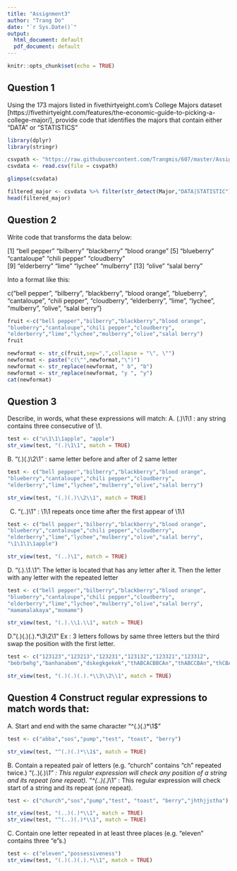 ---
title: "Assignment3"
author: "Trang Do"
date: "`r Sys.Date()`"
output:
  html_document: default
  pdf_document: default
---

```{r setup, include=FALSE}
knitr::opts_chunk$set(echo = TRUE)
```

## Question 1
Using the 173 majors listed in fivethirtyeight.com’s College Majors dataset [https://fivethirtyeight.com/features/the-economic-guide-to-picking-a-college-major/], provide code that identifies the majors that contain either "DATA" or "STATISTICS"

```{r}
library(dplyr)
library(stringr)

csvpath <- "https://raw.githubusercontent.com/Trangmis/607/master/Assignment3/majors-list.csv"
csvdata <- read.csv(file = csvpath)

glimpse(csvdata)

filtered_major <- csvdata %>% filter(str_detect(Major,"DATA|STATISTIC"))
head(filtered_major)
```
## Question 2
Write code that transforms the data below:

[1] "bell pepper"  "bilberry"     "blackberry"   "blood orange"
[5] "blueberry"    "cantaloupe"   "chili pepper" "cloudberry"  
[9] "elderberry"   "lime"         "lychee"       "mulberry" 
[13] "olive"        "salal berry"

Into a format like this:

c("bell pepper", "bilberry", "blackberry", "blood orange", "blueberry", "cantaloupe", "chili pepper", "cloudberry", "elderberry", "lime", "lychee", "mulberry", "olive", "salal berry")

```{r}
fruit <-c("bell pepper","bilberry","blackberry","blood orange",
"blueberry","cantaloupe","chili pepper","cloudberry",
"elderberry","lime","lychee","mulberry","olive","salal berry")
fruit

newformat <- str_c(fruit,sep=",",collapse = "\", \"")
newformat <- paste("c(\"",newformat,"\")")
newformat <- str_replace(newformat, " b", "b")
newformat <- str_replace(newformat, "y ", "y")
cat(newformat)
```

## Question 3

Describe, in words, what these expressions will match:
A. (.)\1\1 : any string contains three consecutive of \1.

```{r}
test <- c("u\1\1\1apple", "apple")
str_view(test, "(.)\1\1", match = TRUE)
```

B. "(.)(.)\\2\\1" : same letter before and after of 2 same letter
```{r}
test <- c("bell pepper","bilberry","blackberry","blood orange",
"blueberry","cantaloupe","chili pepper","cloudberry",
"elderberry","lime","lychee","mulberry","olive","salal berry")

str_view(test, "(.)(.)\\2\\1", match = TRUE)
```

C.  "(..)\1" : \1\1 repeats once time after the first appear of \1\1
```{r}
test <- c("bell pepper","bilberry","blackberry","blood orange",
"blueberry","cantaloupe","chili pepper","cloudberry",
"elderberry","lime","lychee","mulberry","olive","salal berry",
"\1\1\1\1apple")

str_view(test, "(..)\1", match = TRUE)
```

D. "(.).\\1.\\1": The letter is located that has any letter after it. 
Then the letter with any letter with the repeated letter 

```{r}
test <- c("bell pepper","bilberry","blackberry","blood orange",
"blueberry","cantaloupe","chili pepper","cloudberry",
"elderberry","lime","lychee","mulberry","olive","salal berry",
"mamamalakaya","momame")

str_view(test, "(.).\\1.\\1", match = TRUE)
```

D."(.)(.)(.).*\\3\\2\\1" 
    Ex : 3 letters follows by same three letters but the third swap the position with the first letter.
    
```{r}
test <- c("123123","123213","123231","123132","123321","123312",
"bebrbehg","banhanabem","dskegkgekek","thABCACBBCAn","thABCCBAn","thCBAABCn")

str_view(test, "(.)(.)(.).*\\3\\2\\1", match = TRUE)
```

## Question 4 Construct regular expressions to match words that:

A. Start and end with the same character
  "^(.)(.)*\\1$"
```{r}
test <- c("abba","sos","pump","test", "toast", "berry")

str_view(test, "^(.)(.)*\\1$", match = TRUE)
```     
B. Contain a repeated pair of letters (e.g. "church" contains "ch" repeated twice.)
    "(..)(.)*\\1" : This regular expression will check any position of a string and its repeat (one repeat).
    "^(..)(.)*\\1" : This regular expression will check start of a string and its repeat (one repeat).
```{r}
test <- c("church","sos","pump","test", "toast", "berry","jhthjjstha")

str_view(test, "(..)(.)*\\1", match = TRUE)
str_view(test, "^(..)(.)*\\1", match = TRUE)
```  

C. Contain one letter repeated in at least three places (e.g. "eleven" contains three "e"s.)

```{r}
test <- c("eleven","possessiveness")
str_view(test, "(.)(.)(.).*\\1", match = TRUE)

```
 
 